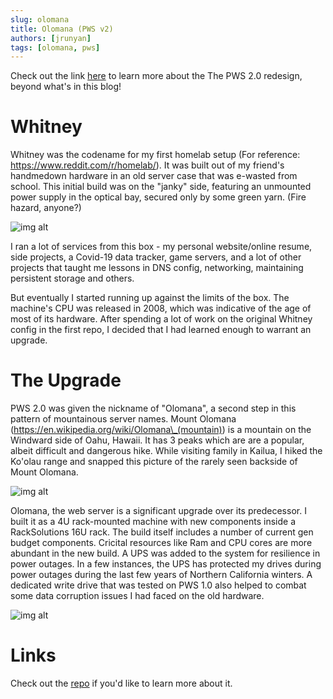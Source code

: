 ---
slug: olomana
title: Olomana (PWS v2)
authors: [jrunyan]
tags: [olomana, pws]
---

Check out the link [here](https://github.com/runyanjake/olomana) to learn more about the The PWS 2.0 redesign, beyond what's in this blog!

# Whitney

Whitney was the codename for my first homelab setup (For reference: https://www.reddit.com/r/homelab/). 
It was built out of my friend's handmedown hardware in an old server case that was e-wasted from school. 
This initial build was on the "janky" side, featuring an unmounted power supply in the optical bay, secured only by some green yarn. (Fire hazard, anyone?)

![img alt](@site/projects/2024-01-28-olomana/pws-v1-whitney.jpg)

I ran a lot of services from this box - my personal website/online resume, side projects, a Covid-19 data tracker, game servers, and a lot of other projects that taught me lessons in DNS config, networking, maintaining persistent storage and others.

But eventually I started running up against the limits of the box. The machine's CPU was released in 2008, which was indicative of the age of most of its hardware. 
After spending a lot of work on the original Whitney config in the first repo, I decided that I had learned enough to warrant an upgrade.

# The Upgrade

PWS 2.0 was given the nickname of "Olomana", a second step in this pattern of mountainous server names. 
Mount Olomana (https://en.wikipedia.org/wiki/Olomana\_(mountain)) is a mountain on the Windward side of Oahu, Hawaii. 
It has 3 peaks which are are a popular, albeit difficult and dangerous hike. While visiting family in Kailua, I hiked the Ko'olau range and snapped this picture of the rarely seen backside of Mount Olomana.

![img alt](@site/projects/2024-01-28-olomana/olomana.png)

Olomana, the web server is a significant upgrade over its predecessor. I built it as a 4U rack-mounted machine with new components inside a RackSolutions 16U rack. 
The build itself includes a number of current gen budget components. Cricital resources like Ram and CPU cores are more abundant in the new build.
A UPS was added to the system for resilience in power outages. In a few instances, the UPS has protected my drives during power outages during the last few years of Northern California winters.
A dedicated write drive that was tested on PWS 1.0 also helped to combat some data corruption issues I had faced on the old hardware.

![img alt](@site/projects/2024-01-28-olomana/pws-v2-olomana.jpg)

# Links

Check out the [repo](https://github.com/runyanjake/olomana) if you'd like to learn more about it. 